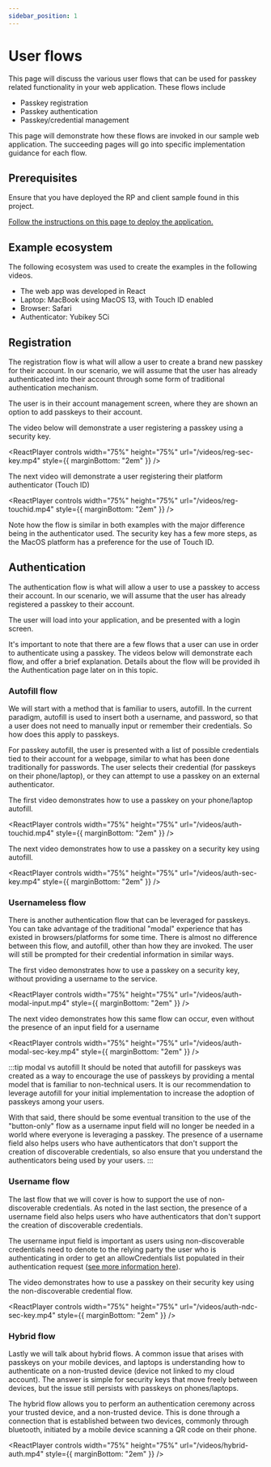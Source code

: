 ```yaml
---
sidebar_position: 1
---
```



# User flows

This page will discuss the various user flows that can be used for passkey related functionality in your web application. These flows include

- Passkey registration
- Passkey authentication
- Passkey/credential management

This page will demonstrate how these flows are invoked in our sample web application. The succeeding pages will go into specific implementation guidance for each flow.

## Prerequisites

Ensure that you have deployed the RP and client sample found in this project.

[Follow the instructions on this page to deploy the application.](/docs/deploy)

## Example ecosystem

The following ecosystem was used to create the examples in the following videos.

- The web app was developed in React
- Laptop: MacBook using MacOS 13, with Touch ID enabled
- Browser: Safari
- Authenticator: Yubikey 5Ci

## Registration

The registration flow is what will allow a user to create a brand new passkey for their account. In our scenario, we will assume that the user has already authenticated into their account through some form of traditional authentication mechanism.

The user is in their account management screen, where they are shown an option to add passkeys to their account.

The video below will demonstrate a user registering a passkey using a security key.

<ReactPlayer
  controls
  width="75%"
  height="75%"
  url="/videos/reg-sec-key.mp4"
  style={{ marginBottom: "2em" }}
/>

The next video will demonstrate a user registering their platform authenticator (Touch ID)

<ReactPlayer
  controls
  width="75%"
  height="75%"
  url="/videos/reg-touchid.mp4"
  style={{ marginBottom: "2em" }}
/>

Note how the flow is similar in both examples with the major difference being in the authenticator used. The security key has a few more steps, as the MacOS platform has a preference for the use of Touch ID.

## Authentication

The authentication flow is what will allow a user to use a passkey to access their account. In our scenario, we will assume that the user has already registered a passkey to their account.

The user will load into your application, and be presented with a login screen.

It's important to note that there are a few flows that a user can use in order to authenticate using a passkey. The videos below will demonstrate each flow, and offer a brief explanation. Details about the flow will be provided ih the Authentication page later on in this topic.

### Autofill flow

We will start with a method that is familiar to users, autofill. In the current paradigm, autofill is used to insert both a username, and password, so that a user does not need to manually input or remember their credentials. So how does this apply to passkeys.

For passkey autofill, the user is presented with a list of possible credentials tied to their account for a webpage, similar to what has been done traditionally for passwords. The user selects their credential (for passkeys on their phone/laptop), or they can attempt to use a passkey on an external authenticator.

The first video demonstrates how to use a passkey on your phone/laptop autofill.

<ReactPlayer
  controls
  width="75%"
  height="75%"
  url="/videos/auth-touchid.mp4"
  style={{ marginBottom: "2em" }}
/>

The next video demonstrates how to use a passkey on a security key using autofill.

<ReactPlayer
  controls
  width="75%"
  height="75%"
  url="/videos/auth-sec-key.mp4"
  style={{ marginBottom: "2em" }}
/>

### Usernameless flow

There is another authentication flow that can be leveraged for passkeys. You can take advantage of the traditional "modal" experience that has existed in browsers/platforms for some time. There is almost no difference between this flow, and autofill, other than how they are invoked. The user will still be prompted for their credential information in similar ways.

The first video demonstrates how to use a passkey on a security key, without providing a username to the service.

<ReactPlayer
  controls
  width="75%"
  height="75%"
  url="/videos/auth-modal-input.mp4"
  style={{ marginBottom: "2em" }}
/>

The next video demonstrates how this same flow can occur, even without the presence of an input field for a username

<ReactPlayer
  controls
  width="75%"
  height="75%"
  url="/videos/auth-modal-sec-key.mp4"
  style={{ marginBottom: "2em" }}
/>

:::tip modal vs autofill
It should be noted that autofill for passkeys was created as a way to encourage the use of passkeys by providing a mental model that is familiar to non-technical users. It is our recommendation to leverage autofill for your initial implementation to increase the adoption of passkeys among your users.

With that said, there should be some eventual transition to the use of the "button-only" flow as a username input field will no longer be needed in a world where everyone is leveraging a passkey. The presence of a username field also helps users who have authenticators that don't support the creation of discoverable credentials, so also ensure that you understand the authenticators being used by your users.
:::

### Username flow

The last flow that we will cover is how to support the use of non-discoverable credentials. As noted in the last section, the presence of a username field also helps users who have authenticators that don't support the creation of discoverable credentials.

The username input field is important as users using non-discoverable credentials need to denote to the relying party the user who is authenticating in order to get an allowCredentials list populated in their authentication request ([see more information here](/docs/relying-party/auth-flow#non-discoverable-credential-flow-1)).

The video demonstrates how to use a passkey on their security key using the non-discoverable credential flow.

<ReactPlayer
  controls
  width="75%"
  height="75%"
  url="/videos/auth-ndc-sec-key.mp4"
  style={{ marginBottom: "2em" }}
/>

### Hybrid flow

Lastly we will talk about hybrid flows. A common issue that arises with passkeys on your mobile devices, and laptops is understanding how to authenticate on a non-trusted device (device not linked to my cloud account). The answer is simple for security keys that move freely between devices, but the issue still persists with passkeys on phones/laptops.

The hybrid flow allows you to perform an authentication ceremony across your trusted device, and a non-trusted device. This is done through a connection that is established between two devices, commonly through bluetooth, initiated by a mobile device scanning a QR code on their phone.

<ReactPlayer
  controls
  width="75%"
  height="75%"
  url="/videos/hybrid-auth.mp4"
  style={{ marginBottom: "2em" }}
/>
